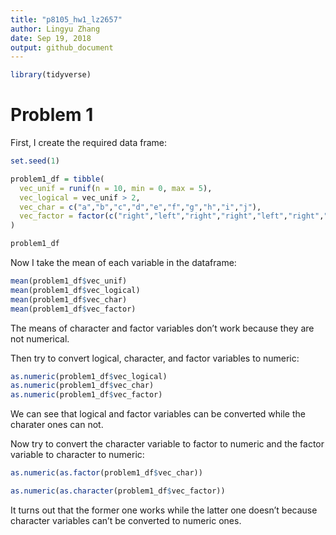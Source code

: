 ```yaml
---
title: "p8105_hw1_lz2657"
author: Lingyu Zhang
date: Sep 19, 2018
output: github_document
---
```


```r
library(tidyverse)
```

# Problem 1

First, I create the required data frame:

```r
set.seed(1)

problem1_df = tibble(
  vec_unif = runif(n = 10, min = 0, max = 5),
  vec_logical = vec_unif > 2,
  vec_char = c("a","b","c","d","e","f","g","h","i","j"),
  vec_factor = factor(c("right","left","right","right","left","right","right","left","right","left"))
)

problem1_df
```

Now I take the mean of each variable in the dataframe:

```r
mean(problem1_df$vec_unif)
mean(problem1_df$vec_logical)
mean(problem1_df$vec_char)
mean(problem1_df$vec_factor)
```

The means of character and factor variables don't work because they are not numerical.

Then try to convert logical, character, and factor variables to numeric:

```r
as.numeric(problem1_df$vec_logical)
as.numeric(problem1_df$vec_char)
as.numeric(problem1_df$vec_factor)
```

We can see that logical and factor variables can be converted while the charater ones can not.

Now try to convert the character variable to factor to numeric and the factor variable to character to numeric:

```r
as.numeric(as.factor(problem1_df$vec_char))

as.numeric(as.character(problem1_df$vec_factor))
```

It turns out that the former one works while the latter one doesn't because character variables can't be converted to numeric ones.